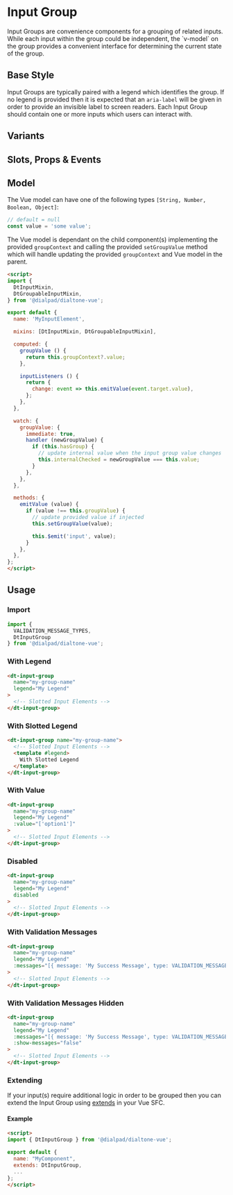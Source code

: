 

<Meta of={InputGroupStories}/>

# Input Group

<Subtitle>
  Input Groups are convenience components for a grouping of related inputs. While each input within the group
  could be independent, the `v-model` on the group provides a convenient interface for determining the current state of
  the group.
</Subtitle>

## Base Style

Input Groups are typically paired with a legend which identifies the group. If no legend is provided then it is
expected that an `aria-label` will be given in order to provide an invisible label to screen readers. Each Input
Group should contain one or more inputs which users can interact with.

<Canvas>
  <Story of={InputGroupStories.Default} />
</Canvas>

## Variants

<Canvas>
  <Story of={InputGroupStories.Variants} />
</Canvas>

## Slots, Props & Events

<Controls />

## Model

The Vue model can have one of the following types `[String, Number, Boolean, Object]`:

```js
// default = null
const value = 'some value';
```

The Vue model is dependant on the child component(s) implementing the provided `groupContext` and calling the provided
`setGroupValue` method which will handle updating the provided `groupContext` and Vue model in the parent.

```html
<script>
import {
  DtInputMixin,
  DtGroupableInputMixin,
} from '@dialpad/dialtone-vue';

export default {
  name: 'MyInputElement',

  mixins: [DtInputMixin, DtGroupableInputMixin],

  computed: {
    groupValue () {
      return this.groupContext?.value;
    },

    inputListeners () {
      return {
        change: event => this.emitValue(event.target.value),
      };
    },
  },

  watch: {
    groupValue: {
      immediate: true,
      handler (newGroupValue) {
        if (this.hasGroup) {
          // update internal value when the input group value changes
          this.internalChecked = newGroupValue === this.value;
        }
      },
    },
  },

  methods: {
    emitValue (value) {
      if (value !== this.groupValue) {
        // update provided value if injected
        this.setGroupValue(value);

        this.$emit('input', value);
      }
    },
  },
};
</script>
```

## Usage

### Import

```jsx
import {
  VALIDATION_MESSAGE_TYPES,
  DtInputGroup
} from '@dialpad/dialtone-vue';
```

### With Legend

```html
<dt-input-group
  name="my-group-name"
  legend="My Legend"
>
  <!-- Slotted Input Elements -->
</dt-input-group>
```

### With Slotted Legend

```html
<dt-input-group name="my-group-name">
  <!-- Slotted Input Elements -->
  <template #legend>
    With Slotted Legend
  </template>
</dt-input-group>
```

### With Value

```html
<dt-input-group
  name="my-group-name"
  legend="My Legend"
  :value="['option1']"
>
  <!-- Slotted Input Elements -->
</dt-input-group>
```

### Disabled

```html
<dt-input-group
  name="my-group-name"
  legend="My Legend"
  disabled
>
  <!-- Slotted Input Elements -->
</dt-input-group>
```

### With Validation Messages

```html
<dt-input-group
  name="my-group-name"
  legend="My Legend"
  :messages="[{ message: 'My Success Message', type: VALIDATION_MESSAGE_TYPES.SUCCESS }]"
>
  <!-- Slotted Input Elements -->
</dt-input-group>
```

### With Validation Messages Hidden

```html
<dt-input-group
  name="my-group-name"
  legend="My Legend"
  :messages="[{ message: 'My Success Message', type: VALIDATION_MESSAGE_TYPES.SUCCESS }]"
  :show-messages="false"
>
  <!-- Slotted Input Elements -->
</dt-input-group>
```

### Extending

If your input(s) require additional logic in order to be grouped then you can extend the Input Group using
[extends](https://v3.vuejs.org/api/options-composition.html#extends) in your Vue SFC.

#### Example

```html
<script>
import { DtInputGroup } from '@dialpad/dialtone-vue';

export default {
  name: "MyComponent",
  extends: DtInputGroup,
  ...
};
</script>
```
